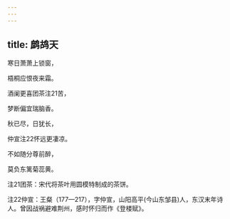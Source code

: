```yaml
---
---
---
```

title: 鹧鸪天
---







寒日萧萧上锁窗，

梧桐应恨夜来霜。

酒阑更喜团茶注21苦，

梦断偏宜瑞脑香。

秋已尽，日犹长，

仲宣注22怀远更凄凉。

不如随分尊前醉，

莫负东篱菊蕊黄。





注21团茶：宋代将茶叶用圆模特制成的茶饼。

注22仲宣：王粲（177—217），字仲宣，山阳高平(今山东邹县)人，东汉末年诗人。曾因战祸避难荆州，感时怀归而作《登楼赋》。